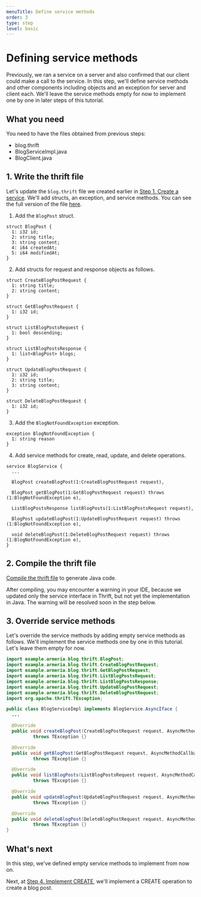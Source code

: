 ```yaml
---
menuTitle: Define service methods
order: 3
type: step
level: basic
---
```


# Defining service methods

Previously, we ran a service on a server and also confirmed that our client could make a call to the service.
In this step, we'll define service methods and other components including objects and an exception for server and client each.
We'll leave the service methods empty for now to implement one by one in later steps of this tutorial.

<TutorialSteps current={3} />

## What you need

You need to have the files obtained from previous steps:

- blog.thrift
- BlogServiceImpl.java
- BlogClient.java

## 1. Write the thrift file

Let's update the `blog.thrift` file we created earlier in [Step 1. Create a service](/tutorials/thrift/blog/create-service).
We'll add structs, an exception, and service methods.
You can see the full version of the file [here](https://github.com/line/armeria-examples/blob/main/tutorials/thrift/src/main/thrift/blog.thrift).

1. Add the `BlogPost` struct.
  ```thrift filename=blog.thrift
  struct BlogPost {
    1: i32 id;
    2: string title;
    3: string content;
    4: i64 createdAt;
    5: i64 modifiedAt;
  }
  ```
2. Add structs for request and response objects as follows.
  ```thrift filename=blog.thrift
  struct CreateBlogPostRequest {
    1: string title;
    2: string content;
  }

  struct GetBlogPostRequest {
    1: i32 id;
  }

  struct ListBlogPostsRequest {
    1: bool descending;
  }

  struct ListBlogPostsResponse {
    1: list<BlogPost> blogs;
  }

  struct UpdateBlogPostRequest {
    1: i32 id;
    2: string title;
    3: string content;
  }

  struct DeleteBlogPostRequest {
    1: i32 id;
  }
  ```
3. Add the `BlogNotFoundException` exception.
  ```thrift filename=blog.thrift
  exception BlogNotFoundException {
    1: string reason
  }
  ```
4. Add service methods for create, read, update, and delete operations.
  ```thrift filename=blog.thrift
  service BlogService {
    ...

    BlogPost createBlogPost(1:CreateBlogPostRequest request),

    BlogPost getBlogPost(1:GetBlogPostRequest request) throws (1:BlogNotFoundException e),

    ListBlogPostsResponse listBlogPosts(1:ListBlogPostsRequest request),

    BlogPost updateBlogPost(1:UpdateBlogPostRequest request) throws (1:BlogNotFoundException e),

    void deleteBlogPost(1:DeleteBlogPostRequest request) throws (1:BlogNotFoundException e),
  }
  ```

## 2. Compile the thrift file

[Compile the thrift file](/tutorials/thrift/blog/create-service#2-compile-the-thrift-file) to generate Java code.

After compiling, you may encounter a warning in your IDE, because we updated only the service interface in Thrift, but not yet the implementation in Java.
The warning will be resolved soon in the step below.

## 3. Override service methods

Let's override the service methods by adding empty service methods as follows.
We'll implement the service methods one by one in this tutorial.
Let's leave them empty for now.

```java filename=BlogServiceImpl.java
import example.armeria.blog.thrift.BlogPost;
import example.armeria.blog.thrift.CreateBlogPostRequest;
import example.armeria.blog.thrift.GetBlogPostRequest;
import example.armeria.blog.thrift.ListBlogPostsRequest;
import example.armeria.blog.thrift.ListBlogPostsResponse;
import example.armeria.blog.thrift.UpdateBlogPostRequest;
import example.armeria.blog.thrift.DeleteBlogPostRequest;
import org.apache.thrift.TException;

public class BlogServiceImpl implements BlogService.AsyncIface {
  ...

  @Override
  public void createBlogPost(CreateBlogPostRequest request, AsyncMethodCallback<BlogPost> resultHandler)
          throws TException {}

  @Override
  public void getBlogPost(GetBlogPostRequest request, AsyncMethodCallback<BlogPost> resultHandler)
          throws TException {}

  @Override
  public void listBlogPosts(ListBlogPostsRequest request, AsyncMethodCallback<ListBlogPostsResponse> resultHandler)
          throws TException {}

  @Override
  public void updateBlogPost(UpdateBlogPostRequest request, AsyncMethodCallback<BlogPost> resultHandler)
          throws TException {}

  @Override
  public void deleteBlogPost(DeleteBlogPostRequest request, AsyncMethodCallback<Void> resultHandler)
          throws TException {}
}
```

## What's next

In this step, we've defined empty service methods to implement from now on.

Next, at [Step 4. Implement CREATE](/tutorials/thrift/blog/implement-create), we'll implement a CREATE operation to create a blog post.

<TutorialSteps current={3} />